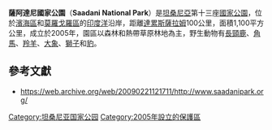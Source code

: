 {{Infobox protected area
| name            = 薩阿達尼國家公園
| alt_name        = 
| iucn_category   = II
| photo           = 
| photo_alt       = 
| photo_caption   = 
| photo_width     = 
| map             = Tanzania
| relief = 1
| map_alt         = 
| map_caption     = 
| map_width       = 
| location        = 
| nearest_city    = 
| lat_d           = 6
| lat_m           = 00
| lat_s           = 
| lat_NS          = S
| long_d          = 38
| long_m          = 45
| long_s          = 
| long_EW         = E
| coords          = 
| coords_ref      = 
| region          = TZ-19
| source=dewiki
| area            = 1100 km²
| established     = 2005年
| visitation_num  = 
| visitation_year = 
| governing_body  = [[Tanzania_National_Parks_Authority|Tanzania National Parks Authority]]
| world_heritage_site = 
| url             = http://www.saadanipark.org/
}}

'''薩阿達尼國家公園'''（'''Saadani National Park'''）是[[坦桑尼亞|坦桑尼亞]]第十三座[[國家公園|國家公園]]，位於[[濱海區|濱海區]]和[[莫羅戈羅區|莫羅戈羅區]]的[[印度洋|印度洋]]沿岸，距離[[達累斯薩拉姆|達累斯薩拉姆]]100公里，面積1,100平方公里，成立於2005年，園區以森林和熱帶草原林地為主，野生動物有[[長頸鹿|長頸鹿]]、[[角馬|角馬]]、[[羚羊|羚羊]]、[[大象|大象]]、[[獅子|獅子]]和[[豹|豹]]。

==參考文獻==
* https://web.archive.org/web/20090221121711/http://www.saadanipark.org/

{{DEFAULTSORT:Saadani}}
[[Category:坦桑尼亚国家公园|Category:坦桑尼亚国家公园]]
[[Category:2005年設立的保護區|Category:2005年設立的保護區]]

{{Tanzania-stub}}